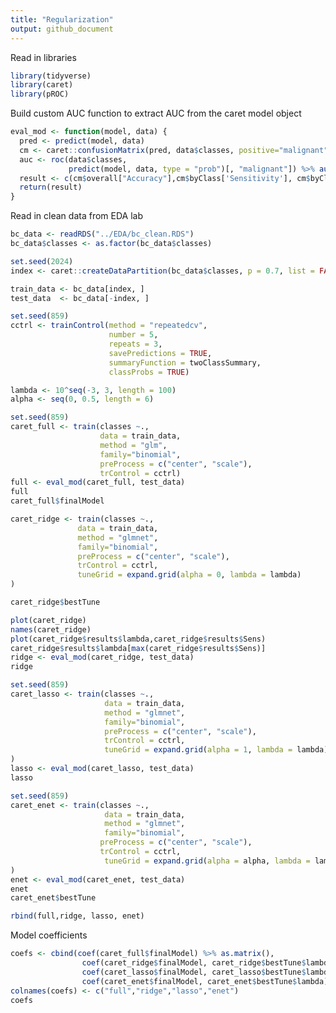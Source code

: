 ```yaml
---
title: "Regularization"
output: github_document
---
```


Read in libraries
```r
library(tidyverse)
library(caret)
library(pROC)
```


Build custom AUC function to extract AUC from the caret model object
```r
eval_mod <- function(model, data) {
  pred <- predict(model, data)
  cm <- caret::confusionMatrix(pred, data$classes, positive="malignant")
  auc <- roc(data$classes,
             predict(model, data, type = "prob")[, "malignant"]) %>% auc()
  result <- c(cm$overall["Accuracy"],cm$byClass['Sensitivity'], cm$byClass['Specificity'], cm$byClass['F1'],AUC=auc)
  return(result)
}
```

Read in clean data from EDA lab
```r
bc_data <- readRDS("../EDA/bc_clean.RDS")
bc_data$classes <- as.factor(bc_data$classes)
```

```r
set.seed(2024)
index <- caret::createDataPartition(bc_data$classes, p = 0.7, list = FALSE)

train_data <- bc_data[index, ]
test_data  <- bc_data[-index, ]
```

```r
set.seed(859)
cctrl <- trainControl(method = "repeatedcv", 
                      number = 5, 
                      repeats = 3,  
                      savePredictions = TRUE,
                      summaryFunction = twoClassSummary,
                      classProbs = TRUE)

lambda <- 10^seq(-3, 3, length = 100)
alpha <- seq(0, 0.5, length = 6)
```

```r
set.seed(859)
caret_full <- train(classes ~., 
                    data = train_data, 
                    method = "glm",
                    family="binomial",
                    preProcess = c("center", "scale"),
                    trControl = cctrl)
full <- eval_mod(caret_full, test_data)
full
caret_full$finalModel 
```

```r
caret_ridge <- train(classes ~., 
               data = train_data, 
               method = "glmnet",
               family="binomial",
               preProcess = c("center", "scale"),
               trControl = cctrl,
               tuneGrid = expand.grid(alpha = 0, lambda = lambda)
)

caret_ridge$bestTune 
```

```r
plot(caret_ridge)
names(caret_ridge)
plot(caret_ridge$results$lambda,caret_ridge$results$Sens)
caret_ridge$results$lambda[max(caret_ridge$results$Sens)]
ridge <- eval_mod(caret_ridge, test_data)
ridge
```

```r
set.seed(859)
caret_lasso <- train(classes ~., 
                     data = train_data, 
                     method = "glmnet",
                     family="binomial",
                     preProcess = c("center", "scale"),
                     trControl = cctrl,
                     tuneGrid = expand.grid(alpha = 1, lambda = lambda)
)
lasso <- eval_mod(caret_lasso, test_data)
lasso
```

```r
set.seed(859)
caret_enet <- train(classes ~., 
                     data = train_data, 
                     method = "glmnet",
                     family="binomial",
                    preProcess = c("center", "scale"),
                    trControl = cctrl,
                     tuneGrid = expand.grid(alpha = alpha, lambda = lambda)
)
enet <- eval_mod(caret_enet, test_data)
enet
caret_enet$bestTune
```

```r
rbind(full,ridge, lasso, enet)
```

Model coefficients
```r
coefs <- cbind(coef(caret_full$finalModel) %>% as.matrix(),
                coef(caret_ridge$finalModel, caret_ridge$bestTune$lambda),
                coef(caret_lasso$finalModel, caret_lasso$bestTune$lambda),
                coef(caret_enet$finalModel, caret_enet$bestTune$lambda))
colnames(coefs) <- c("full","ridge","lasso","enet")
coefs
```
